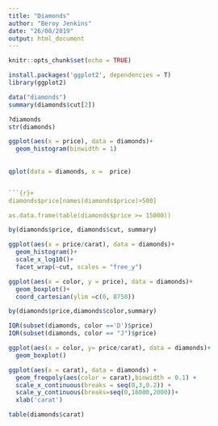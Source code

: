 ```yaml
---
title: "Diamonds"
author: "Beroy Jenkins"
date: "26/08/2019"
output: html_document
---
```


```r
knitr::opts_chunk$set(echo = TRUE)
```

```r
install.packages('ggplot2', dependencies = T) 
library(ggplot2)
```



```r
data("diamonds")
summary(diamonds$cut[2])

?diamonds
str(diamonds)
```

```r
ggplot(aes(x = price), data = diamonds)+
  geom_histogram(binwidth = 1)
  
  
qplot(data = diamonds, x =  price)


```{r}+
diamonds$price[names(diamonds$price)>500]

as.data.frame(table(diamonds$price >= 15000))
```

```r
by(diamonds$price, diamonds$cut, summary)
```

```r
ggplot(aes(x = price/carat), data = diamonds)+
  geom_histogram()+
  scale_x_log10()+
  facet_wrap(~cut, scales = "free_y")
```


```r
ggplot(aes(x = color, y = price), data = diamonds)+
  geom_boxplot()+
  coord_cartesian(ylim =c(0, 8750))
```


```r
by(diamonds$price,diamonds$color,summary)

IQR(subset(diamonds, color =='D')$price)
IQR(subset(diamonds, color == "J")$price) 

```

```r
ggplot(aes(x = color, y= price/carat), data = diamonds)+
  geom_boxplot()
```

```r
ggplot(aes(x = carat), data = diamonds) +
  geom_freqpoly(aes(color = carat),binwidth = 0.1) + 
  scale_x_continuous(breaks = seq(0,3,0.2)) + 
  scale_y_continuous(breaks=seq(0,16000,2000))+
  xlab('carat')

table(diamonds$carat)

```

